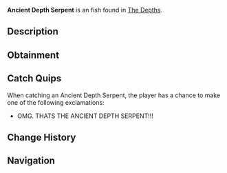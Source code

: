 {{FishInfobox
|image          = Ancient Depth Serpent.png
|rarity         = Exotic
|sea            = First Sea
|location       = [[The Depths]]
|sublocation    = 
|sources        = Fishing Rod
|radar_location = 
|prog_speed     = -60
|xp             = 2200
|weather        = 
|time           = Night
|season         = 
|bait           = Truffle Worm
|base_weight    = 1000
|base_value     = 8000
|weight_range   = 500
|base_chance    = 0.01
|base_resil     = 2
}}
'''Ancient Depth Serpent''' is an {{Rarity|Exotic}} fish found in [[The Depths]].

== Description ==
{{Description|A colossal, serpent-like creature with armored scales and glowing eyes, lurking in the abyss. The Ancient Depth Serpent is only active when The Depths go completely dark... No one knows where it goes in the meantime, possibly lurking in a secret cave?|Bestiary Entry}}

== Obtainment ==
{{Description|Dwells in the deepest trenches, guarding forgotten underwater ruins. Appears only during the darkest of nights...|Bestiary Hint}}
{{Fish Availability|
The Depths/Absolute Darkness
|top_rods      = 
Leviathan's Fang Rod\153972.2\221657.65;
Free Spirit Rod\147573.54\203698.71;
Trident Rod\131131.9\181003.99;
Great Rod of Oscar\121728.58\137607.53;
Ethereal Prism Rod\118388.41\143654;
Krampus's Rod\106426.6\109446.91;
Magma Rod\103697.71\106640.58;
Magnet Rod\43320.23\101594.53;
Azure Of Lagoon\116819.46\166379.05;
Heaven's Rod\82588.32\160458.4;
Astralhook Rod\118197.57\156053.63;
No-Life Rod\117413.95\154174.12;
Seraphic Rod\116928.92\144391.56;
Challenger's Rod\107099.23\144763.48;
Rod Of The Forgotten Fang\106256.47\135241.81;
Blazebringer Rod\98084.83\128621.72;
Rod Of The Depths\92154.86\115960.02;
Rod Of The Exalted One\91340.64\111661.81;
Verdant Shear Rod\91286.53\121755.06;
Zeus Rod\91083.69\119440.91;
Depthseeker Rod\85752.02\115045.98;
Avalanche Rod\75089.21\100980.33;
Volcanic Rod\71116.05\93256.71;
Steady Rod\24543.24\34424.5
|recommended   = Trident Rod
}}

== Catch Quips ==
When catching an Ancient Depth Serpent, the player has a chance to make one of the following exclamations:
* OMG. THATS THE ANCIENT DEPTH SERPENT!!!

== Change History ==
{{Change History|{{subst:Current Version}}}}

== Navigation ==
{{Fish Navbox|The Depths}}